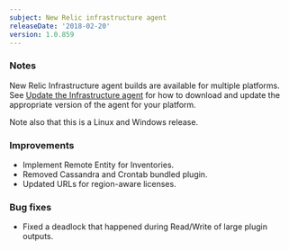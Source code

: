 ```yaml
---
subject: New Relic infrastructure agent
releaseDate: '2018-02-20'
version: 1.0.859
---
```


### Notes

New Relic Infrastructure agent builds are available for multiple platforms. See [Update the Infrastructure agent](https://docs.newrelic.com/docs/infrastructure/new-relic-infrastructure/installation/update-infrastructure-agent) for how to download and update the appropriate version of the agent for your platform.

Note also that this is a Linux and Windows release.

### Improvements

* Implement Remote Entity for Inventories.
* Removed Cassandra and Crontab bundled plugin.
* Updated URLs for region-aware licenses.

### Bug fixes

* Fixed a deadlock that happened during Read/Write of large plugin outputs.
